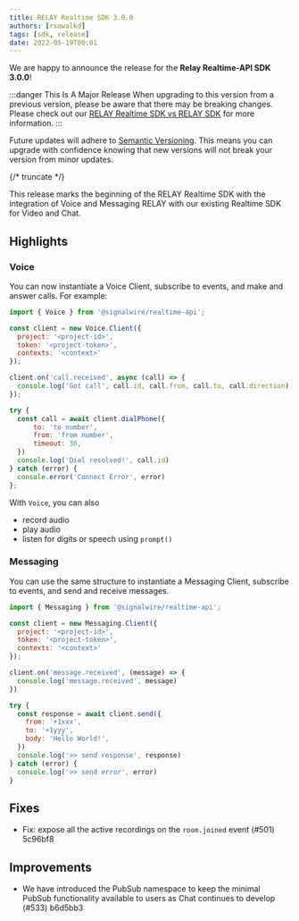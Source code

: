 ---
title: RELAY Realtime SDK 3.0.0
authors: [rsowalkd]
tags: [sdk, release]
date: 2022-05-19T00:01
---

We are happy to announce the release for the **Relay Realtime-API SDK 3.0.0**!

:::danger This Is A Major Release
When upgrading to this version from a previous version, please be aware that there may be breaking changes.
Please check out our [RELAY Realtime SDK vs RELAY SDK](/sdks/realtime-sdk/v2/guides/v2-vs-v3) for more information.
:::

Future updates will adhere to [Semantic Versioning](https://semver.org/).
This means you can upgrade with confidence knowing that new versions will not break your version from minor updates.


<ReleaseCard library="@signalwire/realtime-api" version="3.0.0" releaseType="major"/>


{/* truncate */}

This release marks the beginning of the RELAY Realtime SDK with the integration of Voice and Messaging RELAY with our existing Realtime SDK for Video and Chat.

## Highlights

### Voice
You can now instantiate a Voice Client, subscribe to events, and make and answer calls. For example:

```js
import { Voice } from '@signalwire/realtime-api';

const client = new Voice.Client({
  project: '<project-id>',
  token: '<project-token>',
  contexts: '<context>'
});

client.on('call.received', async (call) => {
  console.log('Got call', call.id, call.from, call.to, call.direction);
});

try {
  const call = await client.dialPhone({
      to: 'to number',
      from: 'from number',
      timeout: 30,
  })
  console.log('Dial resolved!', call.id)
} catch (error) {
  console.error('Connect Error', error)
};
```
With `Voice`, you can also
- record audio
- play audio
-  listen for digits or speech using `prompt()`

### Messaging
You can use the same structure to instantiate a Messaging Client, subscribe to events, and send and receive messages.

```js
import { Messaging } from '@signalwire/realtime-api';

const client = new Messaging.Client({
  project: '<project-id>',
  token: '<project-token>',
  contexts: '<context>'
});

client.on('message.received', (message) => {
  console.log('message.received', message)
})

try {
  const response = await client.send({
    from: '+1xxx',
    to: '+1yyy',
    body: 'Hello World!',
  })
  console.log('>> send response', response)
} catch (error) {
  console.log('>> send error', error)
}

```

## Fixes

 - Fix: expose all the active recordings on the `room.joined` event (#501) 5c96bf8

## Improvements
- We have introduced the PubSub namespace to keep the minimal PubSub functionality available to users as Chat continues to develop (#533) b6d5bb3